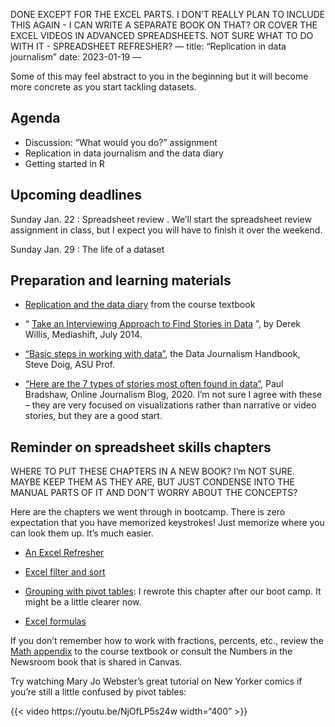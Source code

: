DONE EXCEPT FOR THE EXCEL PARTS. I DON'T REALLY PLAN TO INCLUDE THIS AGAIN - I CAN WRITE A SEPARATE BOOK ON THAT? OR COVER THE 
EXCEL VIDEOS IN ADVANCED SPREADSHEETS. NOT SURE WHAT TO DO WITH IT - SPREADSHEET REFRESHER? 
---
title: "Replication in data journalism"
date:  2023-01-19
--- 

Some of this may feel abstract to you in the beginning but it will become more concrete as you start tackling datasets. 

## Agenda

* Discussion: "What would you do?" assignment
* Replication in data journalism and the data diary
* Getting started in R

## Upcoming deadlines

[Sunday Jan. 22]{.sked-dates} : Spreadsheet review . We'll start the spreadsheet review assignment in class, but I expect you will have to finish it over the weekend. 

[Sunday Jan. 29]{.sked-dates} : The life of a dataset

## Preparation and learning materials

* [Replication and the data diary](https://cronkitedata.github.io/djtextbook/start-data-diary.html) from the course textbook

* “ [Take an Interviewing Approach to Find Stories in Data](http://mediashift.org/2014/07/take-an-interviewing-approach-to-find-stories-in-data/) ”, by Derek Willis, Mediashift, July 2014.

* ["Basic steps in working with data"](https://datajournalism.com/read/handbook/one/understanding-data/basic-steps-in-working-with-data), the Data Journalism Handbook, Steve Doig, ASU Prof.

* ["Here are the 7 types of stories most often found in data"](https://onlinejournalismblog.com/2020/08/11/here-are-the-7-types-of-stories-most-often-found-in-data/), Paul Bradshaw, Online Journalism Blog, 2020. I'm not sure I agree with these -- they are very focused on visualizations rather than narrative or video stories, but they are a good start. 

## Reminder on spreadsheet skills chapters

WHERE TO PUT THESE CHAPTERS IN A NEW BOOK? I'm NOT SURE. MAYBE KEEP THEM AS THEY ARE, BUT JUST CONDENSE INTO THE MANUAL PARTS OF IT AND DON'T WORRY ABOUT THE CONCEPTS? 

Here are the chapters we went through in bootcamp.  There is zero expectation that you have memorized keystrokes! Just memorize where you can look them up. It's much easier.

*  [An Excel Refresher](https://cronkitedata.github.io/djtextbook/xl-refresher.html)  

*  [Excel filter and sort](https://cronkitedata.github.io/djtextbook/xl-filter-sort.html) 

* [Grouping with pivot tables](https://cronkitedata.github.io/djtextbook/xl-pivot.html): I rewrote this chapter after our boot camp. It might be a little clearer now. 

*  [Excel formulas](https://cronkitedata.github.io/djtextbook/xl-formulas.html) 

If you don't remember how to work with fractions, percents, etc., review the [Math appendix](https://cronkitedata.github.io/djtextbook/appendix-math.html) to the course textbook or consult the Numbers in the Newsroom book that is shared in Canvas. 

Try watching Mary Jo Webster's great tutorial on New Yorker comics if you're still a little confused by pivot tables: 

{{< video https://youtu.be/NjOfLP5s24w width="400"  >}}




